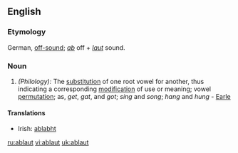 ==English==

===Etymology===
German, [[off-sound]]; ''[[ab]]'' off + ''[[laut]]'' sound.

===Noun===
{{en-noun}}

# ''(Philology):'' The [[substitution]] of one root vowel for another, thus indicating a corresponding [[modification]] of use or meaning; vowel [[permutation]]; as, ''get'', ''gat'', and ''got''; ''sing'' and ''song''; ''hang'' and ''hung'' - [[Earle]]

====Translations====
*Irish: [[ablabht]]

[[ru:ablaut]]
[[vi:ablaut]]
[[uk:ablaut]]
